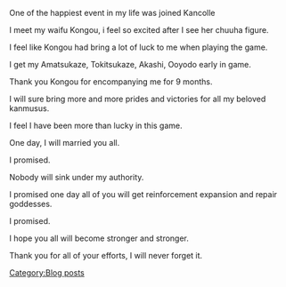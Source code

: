 One of the happiest event in my life was joined Kancolle

I meet my waifu Kongou, i feel so excited after I see her chuuha figure.

I feel like Kongou had bring a lot of luck to me when playing the game.

I get my Amatsukaze, Tokitsukaze, Akashi, Ooyodo early in game.

Thank you Kongou for encompanying me for 9 months.

I will sure bring more and more prides and victories for all my beloved kanmusus.

I feel I have been more than lucky in this game.

One day, I will married you all.

I promised.

Nobody will sink under my authority.

I promised one day all of you will get reinforcement expansion and repair goddesses.

I promised.

I hope you all will become stronger and stronger.

Thank you for all of your efforts, I will never forget it.
[[Category:Blog posts]]